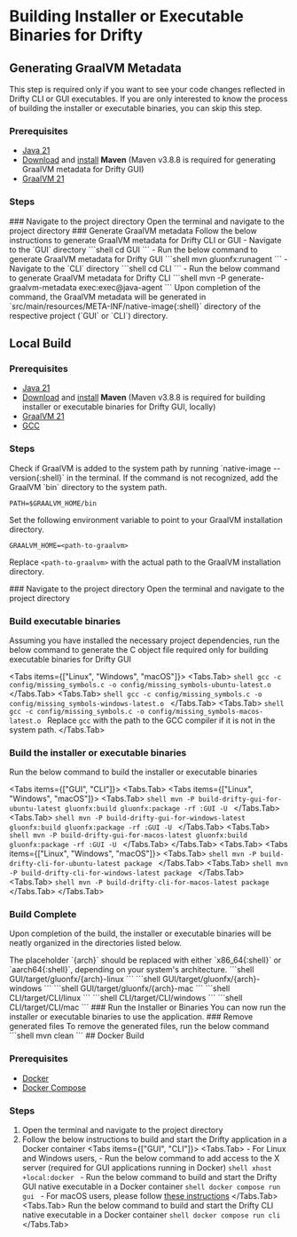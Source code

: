 
# Building Installer or Executable Binaries for Drifty

## Generating GraalVM Metadata

<Callout type="info">
  This step is required only if you want to see your code changes reflected in
  Drifty CLI or GUI executables. If you are only interested to know the process
  of building the installer or executable binaries, you can skip this step.
</Callout>

### Prerequisites

- [Java 21](https://www.oracle.com/java/technologies/downloads/#java21)
- [Download](https://maven.apache.org/download.cgi#previous-stable-3-8-x-release) and [install](https://maven.apache.org/install.html) **Maven** (Maven v3.8.8 is required for generating GraalVM metadata for Drifty GUI)
- [GraalVM 21](https://www.graalvm.org/downloads/)

### Steps

<Steps>
### Navigate to the project directory
Open the terminal and navigate to the project directory
### Generate GraalVM metadata
Follow the below instructions to generate GraalVM metadata for Drifty CLI or GUI
<Tabs items={['GUI', 'CLI']}>
<Tabs.Tab>
     - Navigate to the `GUI` directory
       ```shell
       cd GUI
       ```
     - Run the below command to generate GraalVM metadata for Drifty GUI
       ```shell
       mvn gluonfx:runagent
       ```
</Tabs.Tab>
<Tabs.Tab>
     - Navigate to the `CLI` directory
       ```shell
       cd CLI
       ```
     - Run the below command to generate GraalVM metadata for Drifty CLI
       ```shell
       mvn -P generate-graalvm-metadata exec:exec@java-agent
       ```
</Tabs.Tab>
</Tabs>
Upon completion of the command, the GraalVM metadata will be generated in `src/main/resources/META-INF/native-image{:shell}` directory of the respective project (`GUI` or `CLI`) directory.
</Steps>

## Local Build

### Prerequisites

- [Java 21](https://www.oracle.com/java/technologies/downloads/#java21)
- [Download](https://maven.apache.org/download.cgi#previous-stable-3-8-x-release) and [install](https://maven.apache.org/install.html) **Maven** (Maven v3.8.8 is required for building installer or executable binaries for Drifty GUI, locally)
- [GraalVM 21](https://www.graalvm.org/downloads/)
- [GCC](https://gcc.gnu.org/install/)

### Steps

<Callout type="info">
Check if GraalVM is added to the system path by running `native-image --version{:shell}` in the terminal.
If the command is not recognized, add the GraalVM `bin` directory to the system path.

```shell
PATH=$GRAALVM_HOME/bin
```

Set the following environment variable to point to your GraalVM installation directory.

```shell
GRAALVM_HOME=<path-to-graalvm>
```

Replace `<path-to-graalvm>` with the actual path to the GraalVM installation directory.

</Callout>

<Steps>
### Navigate to the project directory
Open the terminal and navigate to the project directory

### Build executable binaries

Assuming you have installed the necessary project dependencies, run the below command to generate the C object file required only for building executable binaries for Drifty GUI

<Tabs items={["Linux", "Windows", "macOS"]}>
  <Tabs.Tab>
    ```shell gcc -c config/missing_symbols.c -o
    config/missing_symbols-ubuntu-latest.o ```
  </Tabs.Tab>
  <Tabs.Tab>
    ```shell gcc -c config/missing_symbols.c -o
    config/missing_symbols-windows-latest.o ```
  </Tabs.Tab>
  <Tabs.Tab>
    ```shell gcc -c config/missing_symbols.c -o
    config/missing_symbols-macos-latest.o ``` Replace `gcc` with the path to the
    GCC compiler if it is not in the system path.
  </Tabs.Tab>
</Tabs>

### Build the installer or executable binaries

Run the below command to build the installer or executable binaries

<Tabs items={["GUI", "CLI"]}>
  <Tabs.Tab>
    <Tabs items={["Linux", "Windows", "macOS"]}>
      <Tabs.Tab>
        ```shell mvn -P build-drifty-gui-for-ubuntu-latest gluonfx:build
        gluonfx:package -rf :GUI -U ```
      </Tabs.Tab>
      <Tabs.Tab>
        ```shell mvn -P build-drifty-gui-for-windows-latest gluonfx:build
        gluonfx:package -rf :GUI -U ```
      </Tabs.Tab>
      <Tabs.Tab>
        ```shell mvn -P build-drifty-gui-for-macos-latest gluonfx:build
        gluonfx:package -rf :GUI -U ```
      </Tabs.Tab>
    </Tabs>
  </Tabs.Tab>
  <Tabs.Tab>
    <Tabs items={["Linux", "Windows", "macOS"]}>
      <Tabs.Tab>
        ```shell mvn -P build-drifty-cli-for-ubuntu-latest package ```
      </Tabs.Tab>
      <Tabs.Tab>
        ```shell mvn -P build-drifty-cli-for-windows-latest package ```
      </Tabs.Tab>
      <Tabs.Tab>
        ```shell mvn -P build-drifty-cli-for-macos-latest package ```
      </Tabs.Tab>
    </Tabs>
  </Tabs.Tab>
</Tabs>

### Build Complete

Upon completion of the build, the installer or executable binaries will be neatly organized in the directories listed below.

<Callout type="warning">
The placeholder `{arch}` should be replaced with either `x86_64{:shell}` or `aarch64{:shell}`, depending on your system's architecture.
</Callout>
<Tabs items={['GUI', 'CLI']}>
<Tabs.Tab>
<Tabs items={['Linux', 'Windows', 'macOS']}>
<Tabs.Tab>
       ```shell
       GUI/target/gluonfx/{arch}-linux
       ```
</Tabs.Tab>
<Tabs.Tab>
       ```shell
       GUI/target/gluonfx/{arch}-windows
       ```
</Tabs.Tab>
<Tabs.Tab>
       ```shell
       GUI/target/gluonfx/{arch}-mac
       ```
</Tabs.Tab>
</Tabs>
</Tabs.Tab>
<Tabs.Tab>
<Tabs items={['Linux', 'Windows', 'macOS']}>
<Tabs.Tab>
       ```shell
       CLI/target/CLI/linux
       ```
</Tabs.Tab>
<Tabs.Tab>
       ```shell
       CLI/target/CLI/windows
       ```
</Tabs.Tab>
<Tabs.Tab>
       ```shell
       CLI/target/CLI/mac
       ```
</Tabs.Tab>
</Tabs>
</Tabs.Tab>
</Tabs>
### Run the Installer or Binaries
You can now run the installer or executable binaries to use the application.
### Remove generated files
To remove the generated files, run the below command
   ```shell
   mvn clean
   ```
</Steps>
## Docker Build

### Prerequisites

- [Docker](https://docs.docker.com/get-docker/)
- [Docker Compose](https://docs.docker.com/compose/install/)

### Steps

1. Open the terminal and navigate to the project directory
2. Follow the below instructions to build and start the Drifty application in a Docker container
   <Tabs items={["GUI", "CLI"]}>
     <Tabs.Tab>
       - For Linux and Windows users, - Run the below command to add access to
       the X server (required for GUI applications running in Docker) ```shell
       xhost +local:docker ``` - Run the below command to build and start the
       Drifty GUI native executable in a Docker container ```shell docker
       compose run gui ``` - For macOS users, please follow [these
       instructions](macOS-docker-build-instructions.mdx)
     </Tabs.Tab>
     <Tabs.Tab>
       Run the below command to build and start the Drifty CLI native executable
       in a Docker container ```shell docker compose run cli ```
     </Tabs.Tab>
   </Tabs>
